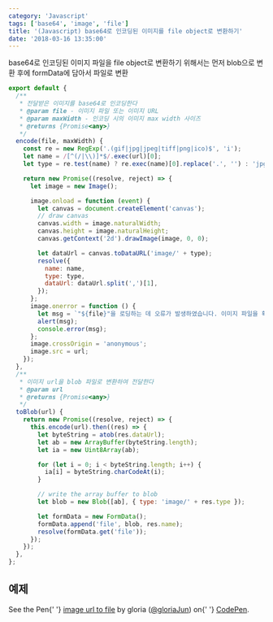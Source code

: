 ```yaml
---
category: 'Javascript'
tags: ['base64', 'image', 'file']
title: '(Javascript) base64로 인코딩된 이미지를 file object로 변환하기'
date: '2018-03-16 13:35:00'
---
```


base64로 인코딩된 이미지 파일을 file object로 변환하기 위해서는 먼저 blob으로 변환 후에 formData에 담아서 파일로 변환

```javascript
export default {
  /**
   * 전달받은 이미지를 base64로 인코딩한다
   * @param file - 이미지 파일 또는 이미지 URL
   * @param maxWidth - 인코딩 시의 이미지 max width 사이즈
   * @returns {Promise<any>}
   */
  encode(file, maxWidth) {
    const re = new RegExp('.(gif|jpg|jpeg|tiff|png|ico)$', 'i');
    let name = /[^(/|\\)]*$/.exec(url)[0];
    let type = re.test(name) ? re.exec(name)[0].replace('.', '') : 'jpg';

    return new Promise((resolve, reject) => {
      let image = new Image();

      image.onload = function (event) {
        let canvas = document.createElement('canvas');
        // draw canvas
        canvas.width = image.naturalWidth;
        canvas.height = image.naturalHeight;
        canvas.getContext('2d').drawImage(image, 0, 0);

        let dataUrl = canvas.toDataURL('image/' + type);
        resolve({
          name: name,
          type: type,
          dataUrl: dataUrl.split(',')[1],
        });
      };
      image.onerror = function () {
        let msg = `"${file}"을 로딩하는 데 오류가 발생하였습니다. 이미지 파일을 확인해주세요.`;
        alert(msg);
        console.error(msg);
      };
      image.crossOrigin = 'anonymous';
      image.src = url;
    });
  },
  /**
   * 이미지 url을 blob 파일로 변환하여 전달한다
   * @param url
   * @returns {Promise<any>}
   */
  toBlob(url) {
    return new Promise((resolve, reject) => {
      this.encode(url).then((res) => {
        let byteString = atob(res.dataUrl);
        let ab = new ArrayBuffer(byteString.length);
        let ia = new Uint8Array(ab);

        for (let i = 0; i < byteString.length; i++) {
          ia[i] = byteString.charCodeAt(i);
        }

        // write the array buffer to blob
        let blob = new Blob([ab], { type: 'image/' + res.type });

        let formData = new FormData();
        formData.append('file', blob, res.name);
        resolve(formData.get('file'));
      });
    });
  },
};
```

## 예제

<p
  data-height="265"
  data-theme-id="0"
  data-slug-hash="JLKpxm"
  data-default-tab="js,result"
  data-user="gloriaJun"
  data-embed-version="2"
  data-pen-title="image url to file"
  class="codepen"
>
  See the Pen{' '}
  <a href="https://codepen.io/gloriaJun/pen/JLKpxm/">image url to file</a> by
  gloria (<a href="https://codepen.io/gloriaJun">@gloriaJun</a>) on{' '}
  <a href="https://codepen.io">CodePen</a>.
</p>
<script async src="https://static.codepen.io/assets/embed/ei.js"></script>
